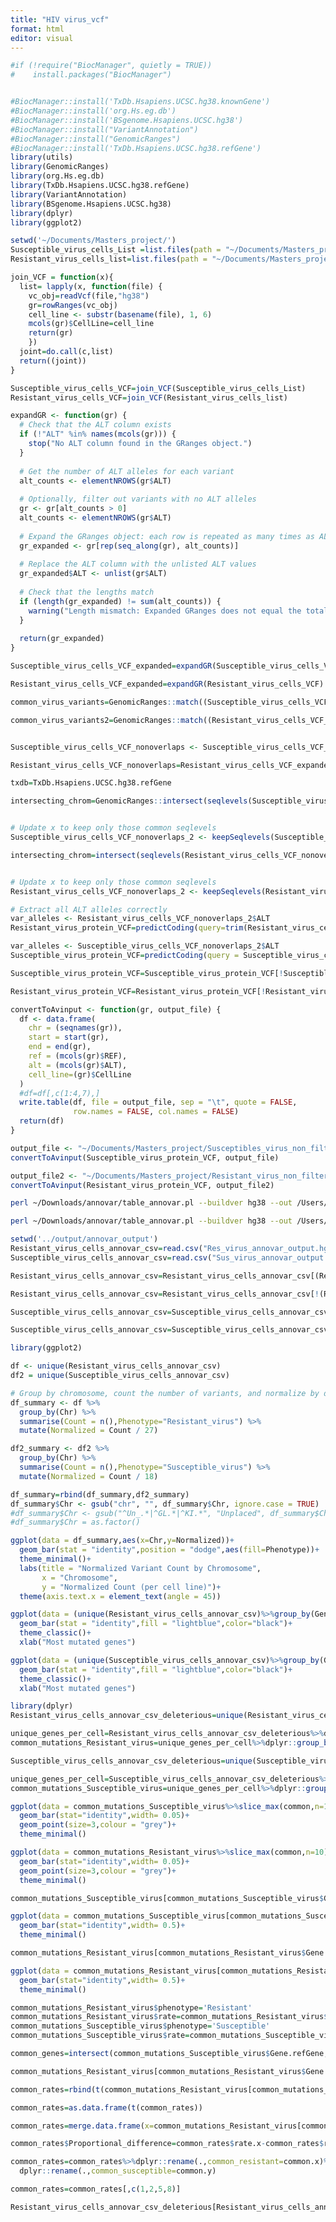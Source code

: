 ```yaml
---
title: "HIV virus_vcf"
format: html
editor: visual
---
```


```r
#if (!require("BiocManager", quietly = TRUE))
#    install.packages("BiocManager")


#BiocManager::install('TxDb.Hsapiens.UCSC.hg38.knownGene')
#BiocManager::install('org.Hs.eg.db')
#BiocManager::install('BSgenome.Hsapiens.UCSC.hg38')
#BiocManager::install("VariantAnnotation")
#BiocManager::install("GenomicRanges")
#BiocManager::install('TxDb.Hsapiens.UCSC.hg38.refGene')
library(utils)
library(GenomicRanges)
library(org.Hs.eg.db)
library(TxDb.Hsapiens.UCSC.hg38.refGene)
library(VariantAnnotation)
library(BSgenome.Hsapiens.UCSC.hg38)
library(dplyr)
library(ggplot2)
```

```r
setwd('~/Documents/Masters_project/')
Susceptible_virus_cells_List =list.files(path = "~/Documents/Masters_project/inputs/VCF/Virus/Susceptible",full.names = T)
Resistant_virus_cells_list=list.files(path = "~/Documents/Masters_project/inputs/VCF/Virus/Resistant",full.names = T)
```

```r
join_VCF = function(x){
  list= lapply(x, function(file) {
    vc_obj=readVcf(file,"hg38")
    gr=rowRanges(vc_obj)
    cell_line <- substr(basename(file), 1, 6)
    mcols(gr)$CellLine=cell_line
    return(gr)
    })
  joint=do.call(c,list)
  return((joint))
}
```

```r
Susceptible_virus_cells_VCF=join_VCF(Susceptible_virus_cells_List)
Resistant_virus_cells_VCF=join_VCF(Resistant_virus_cells_list)
```

```r
expandGR <- function(gr) {
  # Check that the ALT column exists
  if (!"ALT" %in% names(mcols(gr))) {
    stop("No ALT column found in the GRanges object.")
  }
  
  # Get the number of ALT alleles for each variant
  alt_counts <- elementNROWS(gr$ALT)
  
  # Optionally, filter out variants with no ALT alleles
  gr <- gr[alt_counts > 0]
  alt_counts <- elementNROWS(gr$ALT)
  
  # Expand the GRanges object: each row is repeated as many times as ALT alleles
  gr_expanded <- gr[rep(seq_along(gr), alt_counts)]
  
  # Replace the ALT column with the unlisted ALT values
  gr_expanded$ALT <- unlist(gr$ALT)
  
  # Check that the lengths match
  if (length(gr_expanded) != sum(alt_counts)) {
    warning("Length mismatch: Expanded GRanges does not equal the total number of ALT alleles.")
  }
  
  return(gr_expanded)
}
```

```r

Susceptible_virus_cells_VCF_expanded=expandGR(Susceptible_virus_cells_VCF)

Resistant_virus_cells_VCF_expanded=expandGR(Resistant_virus_cells_VCF)
```

```r
common_virus_variants=GenomicRanges::match((Susceptible_virus_cells_VCF_expanded),(Resistant_virus_cells_VCF_expanded))

common_virus_variants2=GenomicRanges::match((Resistant_virus_cells_VCF_expanded),(Susceptible_virus_cells_VCF_expanded))


Susceptible_virus_cells_VCF_nonoverlaps <- Susceptible_virus_cells_VCF_expanded[is.na(common_virus_variants)]

Resistant_virus_cells_VCF_nonoverlaps=Resistant_virus_cells_VCF_expanded[is.na(common_virus_variants2)]
```

```r
txdb=TxDb.Hsapiens.UCSC.hg38.refGene

intersecting_chrom=GenomicRanges::intersect(seqlevels(Susceptible_virus_cells_VCF_nonoverlaps),seqlevels(BSgenome.Hsapiens.UCSC.hg38))


# Update x to keep only those common seqlevels
Susceptible_virus_cells_VCF_nonoverlaps_2 <- keepSeqlevels(Susceptible_virus_cells_VCF_nonoverlaps, intersecting_chrom,pruning.mode = "coarse")
```

```r
intersecting_chrom=intersect(seqlevels(Resistant_virus_cells_VCF_nonoverlaps),seqlevels(BSgenome.Hsapiens.UCSC.hg38))


# Update x to keep only those common seqlevels
Resistant_virus_cells_VCF_nonoverlaps_2 <- keepSeqlevels(Resistant_virus_cells_VCF_nonoverlaps, intersecting_chrom,pruning.mode = "coarse")
```

```r
# Extract all ALT alleles correctly
var_alleles <- Resistant_virus_cells_VCF_nonoverlaps_2$ALT
Resistant_virus_protein_VCF=predictCoding(query=trim(Resistant_virus_cells_VCF_nonoverlaps_2),subject = txdb,seqSource=BSgenome.Hsapiens.UCSC.hg38,varAllele = var_alleles)
```

```r
var_alleles <- Susceptible_virus_cells_VCF_nonoverlaps_2$ALT
Susceptible_virus_protein_VCF=predictCoding(query = Susceptible_virus_cells_VCF_nonoverlaps_2,subject = txdb,seqSource=BSgenome.Hsapiens.UCSC.hg38,varAllele = var_alleles)
```

```r
Susceptible_virus_protein_VCF=Susceptible_virus_protein_VCF[!Susceptible_virus_protein_VCF$ALT=='']

Resistant_virus_protein_VCF=Resistant_virus_protein_VCF[!Resistant_virus_protein_VCF$ALT=='']

```

```r
convertToAvinput <- function(gr, output_file) {
  df <- data.frame(
    chr = (seqnames(gr)),
    start = start(gr),
    end = end(gr),
    ref = (mcols(gr)$REF),
    alt = (mcols(gr)$ALT),
    cell_line=(gr)$CellLine
  )
  #df=df[,c(1:4,7),]
  write.table(df, file = output_file, sep = "\t", quote = FALSE,
              row.names = FALSE, col.names = FALSE)
  return(df)
}

output_file <- "~/Documents/Masters_project/Susceptibles_virus_non_filtered.avinput"
convertToAvinput(Susceptible_virus_protein_VCF, output_file)

output_file2 <- "~/Documents/Masters_project/Resistant_virus_non_filtered.avinput"
convertToAvinput(Resistant_virus_protein_VCF, output_file2)
```

```bash
perl ~/Downloads/annovar/table_annovar.pl --buildver hg38 --out /Users/yoofilarbi/Documents/Masters_project/output/annovar_output/Res_virus_annovar_output --remove --protocol refGene,gnomad41_exome,clinvar_20140902,esp6500siv2_ea,dbnsfp42c --operation g,f,f,f,f --nastring "." --otherinfo --csvout  /Users/yoofilarbi/Documents/Masters_project/Resistant_virus_non_filtered.avinput /Users/yoofilarbi/Downloads/annovar/humandb

```

```bash
perl ~/Downloads/annovar/table_annovar.pl --buildver hg38 --out /Users/yoofilarbi/Documents/Masters_project/output/annovar_output/Sus_virus_annovar_output --remove --protocol refGene,gnomad41_exome,clinvar_20140902,esp6500siv2_ea,dbnsfp42c --operation g,f,f,f,f --nastring "." --otherinfo --csvout  /Users/yoofilarbi/Documents/Masters_project/Susceptibles_virus_non_filtered.avinput /Users/yoofilarbi/Downloads/annovar/humandb

```

```r
setwd('../output/annovar_output')
Resistant_virus_cells_annovar_csv=read.csv("Res_virus_annovar_output.hg38_multianno.csv")
Susceptible_virus_cells_annovar_csv=read.csv("Sus_virus_annovar_output.hg38_multianno.csv")
```

```r
Resistant_virus_cells_annovar_csv=Resistant_virus_cells_annovar_csv[(Resistant_virus_cells_annovar_csv$Func.refGene=="exonic"|Resistant_virus_cells_annovar_csv$Func.refGene=="exonic;splicing"),]

Resistant_virus_cells_annovar_csv=Resistant_virus_cells_annovar_csv[!(Resistant_virus_cells_annovar_csv$ExonicFunc.refGene=="synonymous SNV"|Resistant_virus_cells_annovar_csv$ExonicFunc.refGene=="unknown"|Resistant_virus_cells_annovar_csv$Chr=="chrUn_GL000195v1"),]
```

```r
Susceptible_virus_cells_annovar_csv=Susceptible_virus_cells_annovar_csv[(Susceptible_virus_cells_annovar_csv$Func.refGene=="exonic"|Susceptible_virus_cells_annovar_csv$Func.refGene=="exonic;splicing"),]

Susceptible_virus_cells_annovar_csv=Susceptible_virus_cells_annovar_csv[!(Susceptible_virus_cells_annovar_csv$ExonicFunc.refGene=="synonymous SNV"|Susceptible_virus_cells_annovar_csv$ExonicFunc.refGene=="unknown"|Susceptible_virus_cells_annovar_csv$Chr=="chrUn_GL000195v1"),]
```

```r
library(ggplot2)

df <- unique(Resistant_virus_cells_annovar_csv)
df2 = unique(Susceptible_virus_cells_annovar_csv)

# Group by chromosome, count the number of variants, and normalize by dividing by 16
df_summary <- df %>%
  group_by(Chr) %>%
  summarise(Count = n(),Phenotype="Resistant_virus") %>%
  mutate(Normalized = Count / 27)

df2_summary <- df2 %>%
  group_by(Chr) %>%
  summarise(Count = n(),Phenotype="Susceptible_virus") %>%
  mutate(Normalized = Count / 18)

df_summary=rbind(df_summary,df2_summary)
df_summary$Chr <- gsub("chr", "", df_summary$Chr, ignore.case = TRUE)
#df_summary$Chr <- gsub("^Un_.*|^GL.*|^KI.*", "Unplaced", df_summary$Chr)
#df_summary$Chr = as.factor()


```

```r
ggplot(data = df_summary,aes(x=Chr,y=Normalized))+
  geom_bar(stat = "identity",position = "dodge",aes(fill=Phenotype))+
  theme_minimal()+
  labs(title = "Normalized Variant Count by Chromosome",
       x = "Chromosome",
       y = "Normalized Count (per cell line)")+
  theme(axis.text.x = element_text(angle = 45))
```

```r
ggplot(data = (unique(Resistant_virus_cells_annovar_csv)%>%group_by(Gene.refGene)%>%summarise(Count=n())%>%slice_max(Count,n=20)),aes(x=Gene.refGene,y = Count))+
  geom_bar(stat = "identity",fill = "lightblue",color="black")+
  theme_classic()+
  xlab("Most mutated genes")
```

```r
ggplot(data = (unique(Susceptible_virus_cells_annovar_csv)%>%group_by(Gene.refGene)%>%summarise(Count=n())%>%slice_max(Count,n=20)),aes(x=Gene.refGene,y = Count))+
  geom_bar(stat = "identity",fill = "lightblue",color="black")+
  theme_classic()+
  xlab("Most mutated genes")
```

```r
library(dplyr)
Resistant_virus_cells_annovar_csv_deleterious=unique(Resistant_virus_cells_annovar_csv[Resistant_virus_cells_annovar_csv$SIFT_pred=="D"|Resistant_virus_cells_annovar_csv$PROVEAN_pred=="D",])

unique_genes_per_cell=Resistant_virus_cells_annovar_csv_deleterious%>%dplyr::distinct(Gene.refGene,Otherinfo1)
common_mutations_Resistant_virus=unique_genes_per_cell%>%dplyr::group_by(Gene.refGene)%>%dplyr::summarise(common=n())%>%arrange(desc(common))
```

```r
Susceptible_virus_cells_annovar_csv_deleterious=unique(Susceptible_virus_cells_annovar_csv[Susceptible_virus_cells_annovar_csv$SIFT_pred=="D"|Susceptible_virus_cells_annovar_csv$PROVEAN_pred=="D",])

unique_genes_per_cell=Susceptible_virus_cells_annovar_csv_deleterious%>%dplyr::distinct(Gene.refGene,Otherinfo1)
common_mutations_Susceptible_virus=unique_genes_per_cell%>%dplyr::group_by(Gene.refGene)%>%dplyr::summarise(common=n())%>%arrange(desc(common))
```

```r
ggplot(data = common_mutations_Susceptible_virus%>%slice_max(common,n=10),aes(x=Gene.refGene,y=common))+
  geom_bar(stat="identity",width= 0.05)+
  geom_point(size=3,colour = "grey")+
  theme_minimal()
```

```r
ggplot(data = common_mutations_Resistant_virus%>%slice_max(common,n=10),aes(x=Gene.refGene,y=common))+
  geom_bar(stat="identity",width= 0.05)+
  geom_point(size=3,colour = "grey")+
  theme_minimal()
```

```r
common_mutations_Susceptible_virus[common_mutations_Susceptible_virus$Gene.refGene %in%(setdiff(common_mutations_Susceptible_virus$Gene.refGene,common_mutations_Resistant_virus$Gene.refGene)),]
```

```r
ggplot(data = common_mutations_Susceptible_virus[common_mutations_Susceptible_virus$Gene.refGene %in%(setdiff(common_mutations_Susceptible_virus$Gene.refGene,common_mutations_Resistant_virus$Gene.refGene)),]%>%slice_max(common,n=12),aes(x=Gene.refGene,y=common))+
  geom_bar(stat="identity",width= 0.5)+
  theme_minimal()
```

```r
common_mutations_Resistant_virus[common_mutations_Resistant_virus$Gene.refGene %in%(setdiff(common_mutations_Resistant_virus$Gene.refGene,common_mutations_Susceptible_virus$Gene.refGene)),]
```

```r
ggplot(data = common_mutations_Resistant_virus[common_mutations_Resistant_virus$Gene.refGene %in%(setdiff(common_mutations_Resistant_virus$Gene.refGene,common_mutations_Susceptible_virus$Gene.refGene)),]%>%slice_max(common,n=12),aes(x=Gene.refGene,y=common))+
  geom_bar(stat="identity",width= 0.5)+
  theme_minimal()

```

```r
common_mutations_Resistant_virus$phenotype='Resistant'
common_mutations_Resistant_virus$rate=common_mutations_Resistant_virus$common/length(Resistant_virus_cells_list)
common_mutations_Susceptible_virus$phenotype='Susceptible'
common_mutations_Susceptible_virus$rate=common_mutations_Susceptible_virus$common/length(Susceptible_virus_cells_List)
```

```r
common_genes=intersect(common_mutations_Susceptible_virus$Gene.refGene,common_mutations_Resistant_virus$Gene.refGene)
```

```r
common_mutations_Resistant_virus[common_mutations_Resistant_virus$Gene.refGene%in%common_genes,]
```

```r
common_rates=rbind(t(common_mutations_Resistant_virus[common_mutations_Resistant_virus$Gene.refGene%in%common_genes,]),t(common_mutations_Susceptible_virus[common_mutations_Susceptible_virus$Gene.refGene%in%common_genes,]))
```

```r
common_rates=as.data.frame(t(common_rates))
```

```r
common_rates=merge.data.frame(x=common_mutations_Resistant_virus[common_mutations_Resistant_virus$Gene.refGene%in%common_genes,],y=common_mutations_Susceptible_virus[common_mutations_Susceptible_virus$Gene.refGene%in%common_genes,],by.x = 'Gene.refGene',by.y = 'Gene.refGene')
```

```r
common_rates$Proportional_difference=common_rates$rate.x-common_rates$rate.y

common_rates=common_rates%>%dplyr::rename(.,common_resistant=common.x)%>%
  dplyr::rename(.,common_susceptible=common.y)

common_rates=common_rates[,c(1,2,5,8)]

```

```r
Resistant_virus_cells_annovar_csv_deleterious[Resistant_virus_cells_annovar_csv_deleterious$Gene.refGene=='HLA-A',c(4,5,7,10,121)]
```
